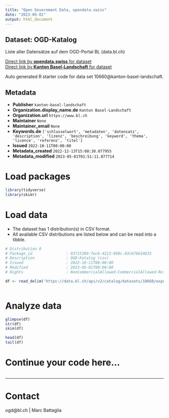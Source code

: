 ```yaml
---
title: "Open Government Data, opendata.swiss"
date: "2023-05-01"
output: html_document
---
```


## Dataset: OGD-Katalog

Liste aller Datensätze auf dem OGD-Portal BL (data.bl.ch)

[Direct link by **opendata.swiss** for dataset](https://opendata.swiss/de/dataset/ogd-katalog)<br>
[Direct link by **Kanton Basel-Landschaft** for dataset](https://data.bl.ch/explore/dataset/10660/)

Auto generated R starter code for data set 10660@kanton-basel-landschaft.

## Metadata

- **Publisher** `kanton-basel-landschaft`
- **Organization.display_name.de** `Kanton Basel-Landschaft`
- **Organization.url** `https://www.bl.ch`
- **Maintainer** `None`
- **Maintainer_email** `None`
- **Keywords.de** `['schlusselwort', 'metadaten', 'datensatz', 'description', 'lizenz', 'beschreibung', 'keyword', 'thema', 'licence', 'referenz', 'titel']`
- **Issued** `2022-10-11T00:00:00`
- **Metadata_created** `2022-12-13T15:08:30.077955`
- **Metadata_modified** `2023-05-01T01:51:11.877714`


# Load packages

```r

library(tidyverse)
library(skimr)

```

# Load data

-   The dataset has 1 distribution(s) in CSV format.
-   All available CSV distributions are listed below and can be read into a tibble.

```r

# Distribution 0
# Package_id               : 03715389-fec6-4213-998c-83cb7b634635
# Description              : OGD-Katalog (csv)
# Issued                   : 2022-10-11T00:00:00
# Modified                 : 2023-05-01T00:00:00
# Rights                   : NonCommercialAllowed-CommercialAllowed-ReferenceNotRequired

df <- read_delim('https://data.bl.ch/api/v2/catalog/datasets/10660/exports/csv')



```

# Analyze data

```r

glimpse(df)
str(df)
skim(df)

head(df)
tail(df)

```

# Continue your code here...

```r

```

------------------------------------------------------------------------

# Contact

ogd@bl.ch | Marc Battaglia
